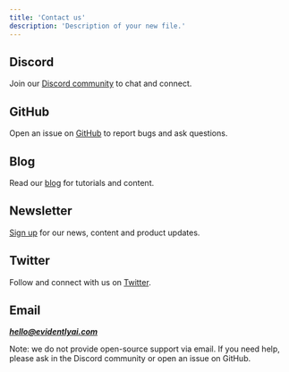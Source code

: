 ```yaml
---
title: 'Contact us'
description: 'Description of your new file.'
---
```


## Discord

Join our [Discord community](https://discord.gg/xZjKRaNp8b) to chat and connect.

## GitHub

Open an issue on [GitHub](https://github.com/evidentlyai/evidently) to report bugs and ask questions.

## Blog

Read our [blog](https://evidentlyai.com/blog) for tutorials and content.

## Newsletter

[Sign up](https://www.evidentlyai.com/sign-up) for our news, content and product updates.

## Twitter

Follow and connect with us on [Twitter](https://twitter.com/EvidentlyAI).

## Email

__[_hello@evidentlyai.com_](mailto:hello@evidentlyai.com)__

<Note>
Note: we do not provide open-source support via email. If you need help, please ask in the Discord community or open an issue on GitHub.
</Note>